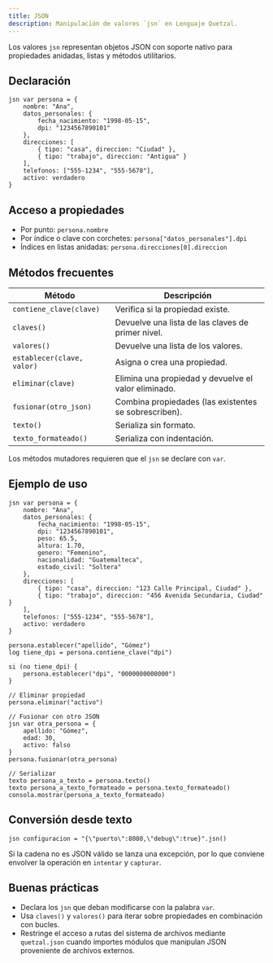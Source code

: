 ```yaml
---
title: JSON
description: Manipulación de valores `jsn` en Lenguaje Quetzal.
---
```


Los valores `jsn` representan objetos JSON con soporte nativo para propiedades anidadas, listas y métodos utilitarios.

## Declaración

```qz
jsn var persona = {
    nombre: "Ana",
    datos_personales: {
        fecha_nacimiento: "1998-05-15",
        dpi: "1234567890101"
    },
    direcciones: [
        { tipo: "casa", direccion: "Ciudad" },
        { tipo: "trabajo", direccion: "Antigua" }
    ],
    telefonos: ["555-1234", "555-5678"],
    activo: verdadero
}
```

## Acceso a propiedades

- Por punto: `persona.nombre`
- Por índice o clave con corchetes: `persona["datos_personales"].dpi`
- Índices en listas anidadas: `persona.direcciones[0].direccion`

## Métodos frecuentes

| Método | Descripción |
|--------|-------------|
| `contiene_clave(clave)` | Verifica si la propiedad existe. |
| `claves()` | Devuelve una lista de las claves de primer nivel. |
| `valores()` | Devuelve una lista de los valores. |
| `establecer(clave, valor)` | Asigna o crea una propiedad. |
| `eliminar(clave)` | Elimina una propiedad y devuelve el valor eliminado. |
| `fusionar(otro_json)` | Combina propiedades (las existentes se sobrescriben). |
| `texto()` | Serializa sin formato. |
| `texto_formateado()` | Serializa con indentación. |

Los métodos mutadores requieren que el `jsn` se declare con `var`.

## Ejemplo de uso

```qz
jsn var persona = {
    nombre: "Ana",
    datos_personales: {
        fecha_nacimiento: "1998-05-15",
        dpi: "1234567890101",
        peso: 65.5,
        altura: 1.70,
        genero: "Femenino",
        nacionalidad: "Guatemalteca",
        estado_civil: "Soltera"
    },
    direcciones: [
        { tipo: "casa", direccion: "123 Calle Principal, Ciudad" },
        { tipo: "trabajo", direccion: "456 Avenida Secundaria, Ciudad" }
    ],
    telefonos: ["555-1234", "555-5678"],
    activo: verdadero
}

persona.establecer("apellido", "Gómez")
log tiene_dpi = persona.contiene_clave("dpi")

si (no tiene_dpi) {
    persona.establecer("dpi", "0000000000000")
}

// Eliminar propiedad
persona.eliminar("activo")

// Fusionar con otro JSON
jsn var otra_persona = {
    apellido: "Gómez",
    edad: 30,
    activo: falso
}
persona.fusionar(otra_persona)

// Serializar
texto persona_a_texto = persona.texto()
texto persona_a_texto_formateado = persona.texto_formateado()
consola.mostrar(persona_a_texto_formateado)
```

## Conversión desde texto

```qz
jsn configuracion = "{\"puerto\":8080,\"debug\":true}".jsn()
```

Si la cadena no es JSON válido se lanza una excepción, por lo que conviene envolver la operación en `intentar` y `capturar`.

## Buenas prácticas

- Declara los `jsn` que deban modificarse con la palabra `var`.
- Usa `claves()` y `valores()` para iterar sobre propiedades en combinación con bucles.
- Restringe el acceso a rutas del sistema de archivos mediante `quetzal.json` cuando importes módulos que manipulan JSON proveniente de archivos externos.
